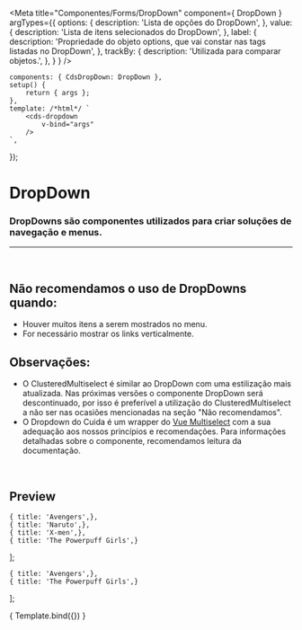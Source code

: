 
<Meta
	title="Componentes/Forms/DropDown"
	component={ DropDown }
	argTypes={{
		options: {
			description: 'Lista de opções do DropDown',
		},
		value: {
			description: 'Lista de itens selecionados do DropDown',
		},
		label: {
			description: 'Propriedade do objeto options, que vai constar nas tags listadas no DropDown',
		},
		trackBy: {
			description: 'Utilizada para comparar objetos.',
		},
	}
}
/>

	components: { CdsDropDown: DropDown },
	setup() {
		return { args };
	},
	template: /*html*/ `
		<cds-dropdown
			v-bind="args" 
		/>
	`,
});

# DropDown

### DropDowns são componentes utilizados para criar soluções de navegação e menus.
---

<br />

## Não recomendamos o uso de DropDowns quando:
- Houver muitos itens a serem mostrados no menu.
- For necessário mostrar os links verticalmente.

## Observações:
- O ClusteredMultiselect é similar ao DropDown com uma estilização mais atualizada. Nas próximas versões o componente
DropDown será descontinuado, por isso é preferível a utilização do ClusteredMultiselect a não ser nas
ocasiões mencionadas na seção "Não recomendamos".
- O Dropdown do Cuida é um wrapper do <a href="https://vue-multiselect.js.org/">Vue Multiselect</a>
com a sua adequação aos nossos princípios e recomendações. Para informações detalhadas sobre o componente, recomendamos
leitura da documentação.

<br />

## Preview

	{ title: 'Avengers',},
	{ title: 'Naruto',},
	{ title: 'X-men',},
	{ title: 'The Powerpuff Girls',}
];

	{ title: 'Avengers',},
	{ title: 'The Powerpuff Girls',}
];

<Canvas>
	<Story
		name="DropDown"
		args={{
			options,
			value,
			label: 'title',
			trackBy: 'title',
		}}
	>
		{ Template.bind({}) }
	</Story>
</Canvas>

<ArgsTable story="DropDown" />